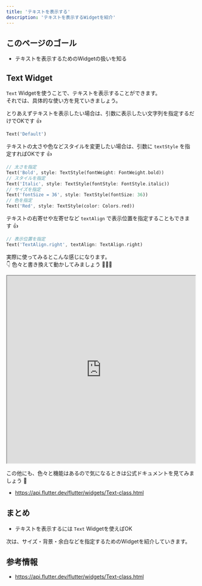 ```yaml
---
title: 'テキストを表示する'
description: 'テキストを表示するWidgetを紹介'
---
```


## このページのゴール

- テキストを表示するためのWidgetの扱いを知る


## Text Widget

`Text` Widgetを使うことで、テキストを表示することができます。  
それでは、具体的な使い方を見ていきましょう。

とりあえずテキストを表示したい場合は、引数に表示したい文字列を指定するだけでOKです 👍
```dart
Text('Default')
```

テキストの太さや色などスタイルを変更したい場合は、引数に `textStyle` を指定すればOKです 👍
```dart
// 太さを指定
Text('Bold', style: TextStyle(fontWeight: FontWeight.bold))
// スタイルを指定
Text('Italic', style: TextStyle(fontStyle: FontStyle.italic))
// サイズを指定
Text('fontSize = 36', style: TextStyle(fontSize: 36))
// 色を指定
Text('Red', style: TextStyle(color: Colors.red))
```

テキストの右寄せや左寄せなど `textAlign` で表示位置を指定することもできます 👍
```dart
// 表示位置を指定
Text('TextAlign.right', textAlign: TextAlign.right)
```

実際に使ってみるとこんな感じになります。  
👇 色々と書き換えて動かしてみましょう 💪💪💪

<iframe
    width="100%"
    height="500px"
    src="https://dartpad.dev/embed-flutter.html?split=60&theme=light&run=true&id=31cdf2baf6df6a11be4aaeb3baca1278">
</iframe>

この他にも、色々と機能はあるので気になるときは公式ドキュメントを見てみましょう 👀

- https://api.flutter.dev/flutter/widgets/Text-class.html


## まとめ

- テキストを表示するには `Text` Widgetを使えばOK

次は、サイズ・背景・余白などを指定するためのWidgetを紹介していきます。


## 参考情報

- https://api.flutter.dev/flutter/widgets/Text-class.html